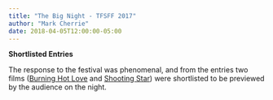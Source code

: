 ```yaml
---
title: "The Big Night - TFSFF 2017"
author: "Mark Cherrie"
date: 2018-04-05T12:00:00-05:00
---
```


**Shortlisted Entries**

The response to the festival was phenomenal, and from the entries two films ([Burning Hot Love](https://www.youtube.com/watch?v=N3_MRdy1k1A) and [Shooting Star](https://www.youtube.com/watch?v=wMJH9Uu684I)) were shortlisted to be previewed by the audience on the night.  



